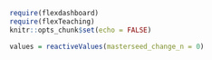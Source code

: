 
```r
require(flexdashboard)
require(flexTeaching)
knitr::opts_chunk$set(echo = FALSE)

values = reactiveValues(masterseed_change_n = 0)

```